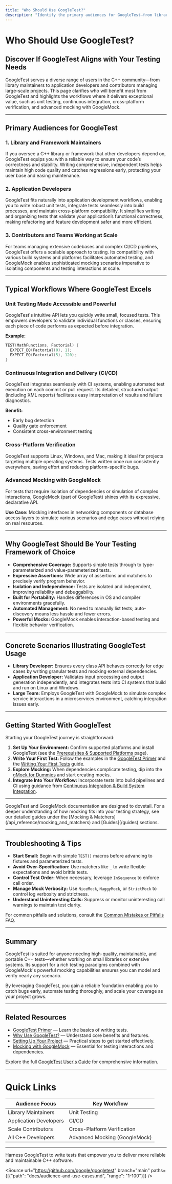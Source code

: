 ```yaml
---
title: "Who Should Use GoogleTest?"
description: "Identify the primary audiences for GoogleTest—from library maintainers, to application developers, to contributors working at scale. This page also surfaces typical workflows where GoogleTest shines (e.g., unit testing, CI/CD, cross-platform verification, and advanced mocking with GoogleMock)."
---
```


# Who Should Use GoogleTest?

## Discover If GoogleTest Aligns with Your Testing Needs

GoogleTest serves a diverse range of users in the C++ community—from library maintainers to application developers and contributors managing large-scale projects. This page clarifies who will benefit most from GoogleTest and highlights the workflows where it delivers exceptional value, such as unit testing, continuous integration, cross-platform verification, and advanced mocking with GoogleMock.

---

## Primary Audiences for GoogleTest

### 1. Library and Framework Maintainers

If you oversee a C++ library or framework that other developers depend on, GoogleTest equips you with a reliable way to ensure your code’s correctness and stability. Writing comprehensive, independent tests helps maintain high code quality and catches regressions early, protecting your user base and easing maintenance.

### 2. Application Developers

GoogleTest fits naturally into application development workflows, enabling you to write robust unit tests, integrate tests seamlessly into build processes, and maintain cross-platform compatibility. It simplifies writing and organizing tests that validate your application’s functional correctness, making refactoring and feature development safer and more efficient.

### 3. Contributors and Teams Working at Scale

For teams managing extensive codebases and complex CI/CD pipelines, GoogleTest offers a scalable approach to testing. Its compatibility with various build systems and platforms facilitates automated testing, and GoogleMock enables sophisticated mocking scenarios imperative to isolating components and testing interactions at scale.

---

## Typical Workflows Where GoogleTest Excels

### Unit Testing Made Accessible and Powerful

GoogleTest's intuitive API lets you quickly write small, focused tests. This empowers developers to validate individual functions or classes, ensuring each piece of code performs as expected before integration.

**Example:**
```cpp
TEST(MathFunctions, Factorial) {
  EXPECT_EQ(Factorial(0), 1);
  EXPECT_EQ(Factorial(5), 120);
}
```

### Continuous Integration and Delivery (CI/CD)

GoogleTest integrates seamlessly with CI systems, enabling automated test execution on each commit or pull request. Its detailed, structured output (including XML reports) facilitates easy interpretation of results and failure diagnostics.

**Benefit:**
- Early bug detection
- Quality gate enforcement
- Consistent cross-environment testing

### Cross-Platform Verification

GoogleTest supports Linux, Windows, and Mac, making it ideal for projects targeting multiple operating systems. Tests written once run consistently everywhere, saving effort and reducing platform-specific bugs.

### Advanced Mocking with GoogleMock

For tests that require isolation of dependencies or simulation of complex interactions, GoogleMock (part of GoogleTest) shines with its expressive, declarative API.

**Use Case:** Mocking interfaces in networking components or database access layers to simulate various scenarios and edge cases without relying on real resources.

---

## Why GoogleTest Should Be Your Testing Framework of Choice

- **Comprehensive Coverage:** Supports simple tests through to type-parameterized and value-parameterized tests.
- **Expressive Assertions:** Wide array of assertions and matchers to precisely verify program behavior.
- **Isolation and Independence:** Tests are isolated and independent, improving reliability and debuggability.
- **Built for Portability:** Handles differences in OS and compiler environments gracefully.
- **Automated Management:** No need to manually list tests; auto-discovery means less hassle and fewer errors.
- **Powerful Mocks:** GoogleMock enables interaction-based testing and flexible behavior verification.

---

## Concrete Scenarios Illustrating GoogleTest Usage

- **Library Developer:** Ensures every class API behaves correctly for edge cases by writing granular tests and mocking external dependencies.
- **Application Developer:** Validates input processing and output generation independently, and integrates tests into CI systems that build and run on Linux and Windows.
- **Large Team:** Employs GoogleTest with GoogleMock to simulate complex service interactions in a microservices environment, catching integration issues early.

---

## Getting Started With GoogleTest

Starting your GoogleTest journey is straightforward:

1. **Set Up Your Environment:** Confirm supported platforms and install GoogleTest (see the [Prerequisites & Supported Platforms](/getting_started/requirements_installation/prerequisites_supported_platforms) page).
2. **Write Your First Test:** Follow the examples in the [GoogleTest Primer](primer.md) and the [Writing Your First Tests](/guides/getting-started-workflows/writing-tests) guide.
3. **Explore Mocking:** When dependencies complicate testing, dip into the [gMock for Dummies](gmock_for_dummies.md) and start creating mocks.
4. **Integrate Into Your Workflow:** Incorporate tests into build pipelines and CI using guidance from [Continuous Integration & Build System Integration](/guides/real-world-integration/ci-build-integration).

---

<Info>
GoogleTest and GoogleMock documentation are designed to dovetail. For a deeper understanding of how mocking fits into your testing strategy, see our detailed guides under the [Mocking & Matchers](/api_reference/mocking_and_matchers) and [Guides](/guides) sections.
</Info>

---

## Troubleshooting & Tips

- **Start Small:** Begin with simple `TEST()` macros before advancing to fixtures and parameterized tests.
- **Avoid Over-Specification:** Use matchers like `_` to write flexible expectations and avoid brittle tests.
- **Control Test Order:** When necessary, leverage `InSequence` to enforce call order.
- **Manage Mock Verbosity:** Use `NiceMock`, `NaggyMock`, or `StrictMock` to control log verbosity and strictness.
- **Understand Uninteresting Calls:** Suppress or monitor uninteresting call warnings to maintain test clarity.

For common pitfalls and solutions, consult the [Common Mistakes or Pitfalls](../faq/getting-started-faq/frequent-usage-pitfalls) FAQ.

---

## Summary

GoogleTest is suited for anyone needing high-quality, maintainable, and portable C++ tests—whether working on small libraries or extensive systems. Its support for a rich testing paradigms combined with GoogleMock's powerful mocking capabilities ensures you can model and verify nearly any scenario.

By leveraging GoogleTest, you gain a reliable foundation enabling you to catch bugs early, automate testing thoroughly, and scale your coverage as your project grows.

---

## Related Resources

- [GoogleTest Primer](primer.md) — Learn the basics of writing tests.
- [Why Use GoogleTest?](/overview/getting-started-intro/why-use-googletest) — Understand core benefits and features.
- [Setting Up Your Project](/guides/getting-started-workflows/setup-quickstart) — Practical steps to get started effectively.
- [Mocking with GoogleMock](docs/gmock_for_dummies.md) — Essential for testing interactions and dependencies.

Explore the full [GoogleTest User's Guide](docs/index.md) for comprehensive information.

---

# Quick Links

| Audience Focus             | Key Workflow                |
|---------------------------|-----------------------------|
| Library Maintainers       | Unit Testing                |
| Application Developers    | CI/CD                      |
| Scale Contributors        | Cross-Platform Verification |
| All C++ Developers        | Advanced Mocking (GoogleMock)|

---

Harness GoogleTest to write tests that empower you to deliver more reliable and maintainable C++ software.

<Source url="https://github.com/google/googletest" branch="main" paths={[{"path": "docs/audience-and-use-cases.md", "range": "1-100"}]} />
